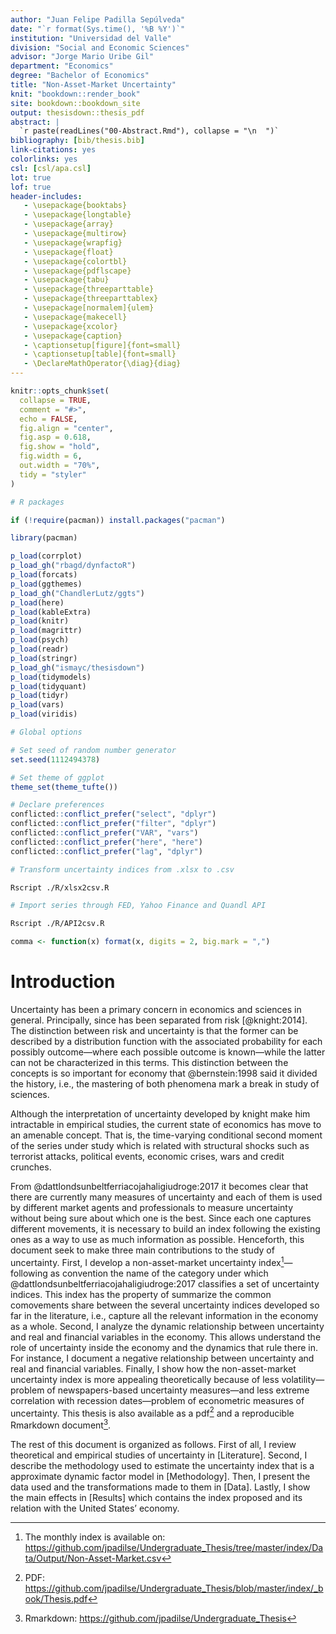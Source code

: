 ```yaml
---
author: "Juan Felipe Padilla Sepúlveda"
date: "`r format(Sys.time(), '%B %Y')`"
institution: "Universidad del Valle"
division: "Social and Economic Sciences"
advisor: "Jorge Mario Uribe Gil"
department: "Economics"
degree: "Bachelor of Economics"
title: "Non-Asset-Market Uncertainty"
knit: "bookdown::render_book"
site: bookdown::bookdown_site
output: thesisdown::thesis_pdf
abstract: |
  `r paste(readLines("00-Abstract.Rmd"), collapse = "\n  ")`
bibliography: [bib/thesis.bib]
link-citations: yes
colorlinks: yes
csl: [csl/apa.csl]
lot: true
lof: true
header-includes:
   - \usepackage{booktabs}
   - \usepackage{longtable}
   - \usepackage{array}
   - \usepackage{multirow}
   - \usepackage{wrapfig}
   - \usepackage{float}
   - \usepackage{colortbl}
   - \usepackage{pdflscape}
   - \usepackage{tabu}
   - \usepackage{threeparttable}
   - \usepackage{threeparttablex}
   - \usepackage[normalem]{ulem}
   - \usepackage{makecell}
   - \usepackage{xcolor}
   - \usepackage{caption}
   - \captionsetup[figure]{font=small}
   - \captionsetup[table]{font=small}
   - \DeclareMathOperator{\diag}{diag}
---
```


```r
knitr::opts_chunk$set(
  collapse = TRUE,
  comment = "#>",
  echo = FALSE,
  fig.align = "center",
  fig.asp = 0.618,
  fig.show = "hold",
  fig.width = 6,
  out.width = "70%",
  tidy = "styler"
)

# R packages

if (!require(pacman)) install.packages("pacman")

library(pacman)

p_load(corrplot)
p_load_gh("rbagd/dynfactoR")
p_load(forcats)
p_load(ggthemes)
p_load_gh("ChandlerLutz/ggts")
p_load(here)
p_load(kableExtra)
p_load(knitr)
p_load(magrittr)
p_load(psych)
p_load(readr)
p_load(stringr)
p_load_gh("ismayc/thesisdown")
p_load(tidymodels)
p_load(tidyquant)
p_load(tidyr)
p_load(vars)
p_load(viridis)

# Global options

# Set seed of random number generator
set.seed(1112494378)

# Set theme of ggplot
theme_set(theme_tufte())

# Declare preferences
conflicted::conflict_prefer("select", "dplyr")
conflicted::conflict_prefer("filter", "dplyr")
conflicted::conflict_prefer("VAR", "vars")
conflicted::conflict_prefer("here", "here")
conflicted::conflict_prefer("lag", "dplyr")
```

```bash
# Transform uncertainty indices from .xlsx to .csv

Rscript ./R/xlsx2csv.R
```

```bash
# Import series through FED, Yahoo Finance and Quandl API

Rscript ./R/API2csv.R
```

```r
comma <- function(x) format(x, digits = 2, big.mark = ",")
```

# Introduction {.unnumbered}

Uncertainty has been a primary concern in economics and sciences in general. Principally, since has been separated from risk [@knight:2014]. The distinction between risk and uncertainty is that the former can be described by a distribution function with the associated probability for each possibly outcome---where each possible outcome is known---while the latter can not be characterized in this terms. This distinction between the concepts is so important for economy that @bernstein:1998 said it divided the history, i.e., the mastering of both phenomena mark a break in study of sciences.

Although the interpretation of uncertainty developed by knight make him intractable in empirical studies, the current state of economics has move to an amenable concept. That is, the time-varying conditional second moment of the series under study which is related with structural shocks such as terrorist attacks, political events, economic crises, wars and credit crunches.

From @dattlondsunbeltferriacojahaligiudroge:2017 it becomes clear that there are currently many measures of uncertainty and each of them is used by different market agents and professionals to measure uncertainty without being sure about which one is the best. Since each one captures different movements, it is necessary to build an index following the existing ones as a way to use as much information as possible. Henceforth, this document seek to make three main contributions to the study of uncertainty. First, I develop a non-asset-market uncertainty index^[The monthly index is available on: <https://github.com/jpadilse/Undergraduate_Thesis/tree/master/index/Data/Output/Non-Asset-Market.csv>]---following as convention the name of the category under which @dattlondsunbeltferriacojahaligiudroge:2017 classifies a set of uncertainty indices. This index has the property of summarize the common comovements share between the several uncertainty indices developed so far in the literature, i.e., capture all the relevant information in the economy as a whole. Second, I analyze the dynamic relationship between uncertainty and real and financial variables in the economy. This allows understand the role of uncertainty inside the economy and the dynamics that rule there in. For instance, I document a negative relationship between uncertainty and real and financial variables. Finally, I show how the non-asset-market uncertainty index is more appealing theoretically because of less volatility---problem of newspapers-based uncertainty measures---and less extreme correlation with recession dates---problem of econometric measures of uncertainty. This thesis is also available as a pdf^[PDF: <https://github.com/jpadilse/Undergraduate_Thesis/blob/master/index/_book/Thesis.pdf>] and a reproducible Rmarkdown document^[Rmarkdown: <https://github.com/jpadilse/Undergraduate_Thesis>].

The rest of this document is organized as follows. First of all, I review theoretical and empirical studies of uncertainty in [Literature]. Second, I describe the methodology used to estimate the uncertainty index that is a approximate dynamic factor model in [Methodology]. Then, I present the data used and the transformations made to them in [Data]. Lastly, I show the main effects in [Results] which contains the index proposed and its relation with the United States' economy.
